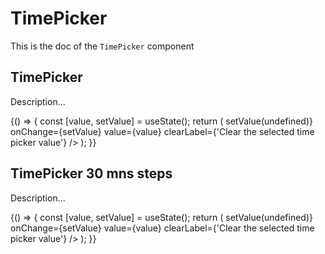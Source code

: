 <!--- TimePicker.stories.mdx --->


<Meta title="TimePicker" component={TimePicker} />

# TimePicker

This is the doc of the `TimePicker` component

## TimePicker

Description...

<Canvas>
  <Story name="base">
    {() => {
      const [value, setValue] = useState();
      return (
        <TimePicker
          label={'Choose a time'}
          disabled={false}
          error={undefined}
          hint={'Description line'}
          id={'tp-1'}
          onClear={() => setValue(undefined)}
          onChange={setValue}
          value={value}
          clearLabel={'Clear the selected time picker value'}
        />
      );
    }}
  </Story>
</Canvas>

## TimePicker 30 mns steps

Description...

<Canvas>
  <Story name="30-mns-step">
    {() => {
      const [value, setValue] = useState();
      return (
        <TimePicker
          step={30}
          label={'Choose a time'}
          disabled={false}
          error={undefined}
          hint={'Description line'}
          id={'tp-1'}
          onClear={() => setValue(undefined)}
          onChange={setValue}
          value={value}
          clearLabel={'Clear the selected time picker value'}
        />
      );
    }}
  </Story>
</Canvas>
